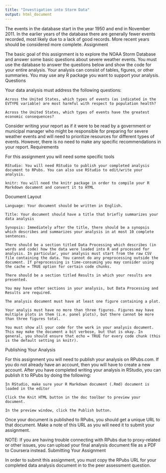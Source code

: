 ```yaml
---
title: "Investigation into Storm Data"
output: html_document
---
```

The events in the database start in the year 1950 and end in November 2011. In the earlier years of the database there are generally fewer events recorded, most likely due to a lack of good records. More recent years should be considered more complete.
Assignment

The basic goal of this assignment is to explore the NOAA Storm Database and answer some basic questions about severe weather events. You must use the database to answer the questions below and show the code for your entire analysis. Your analysis can consist of tables, figures, or other summaries. You may use any R package you want to support your analysis.
Questions

Your data analysis must address the following questions:

    Across the United States, which types of events (as indicated in the EVTYPE variable) are most harmful with respect to population health?

    Across the United States, which types of events have the greatest economic consequences?

Consider writing your report as if it were to be read by a government or municipal manager who might be responsible for preparing for severe weather events and will need to prioritize resources for different types of events. However, there is no need to make any specific recommendations in your report.
Requirements

For this assignment you will need some specific tools

    RStudio: You will need RStudio to publish your completed analysis document to RPubs. You can also use RStudio to edit/write your analysis.

    knitr: You will need the knitr package in order to compile your R Markdown document and convert it to HTML

Document Layout

    Language: Your document should be written in English.

    Title: Your document should have a title that briefly summarizes your data analysis

    Synopsis: Immediately after the title, there should be a synopsis which describes and summarizes your analysis in at most 10 complete sentences.

    There should be a section titled Data Processing which describes (in words and code) how the data were loaded into R and processed for analysis. In particular, your analysis must start from the raw CSV file containing the data. You cannot do any preprocessing outside the document. If preprocessing is time-consuming you may consider using the cache = TRUE option for certain code chunks.

    There should be a section titled Results in which your results are presented.

    You may have other sections in your analysis, but Data Processing and Results are required.

    The analysis document must have at least one figure containing a plot.

    Your analyis must have no more than three figures. Figures may have multiple plots in them (i.e. panel plots), but there cannot be more than three figures total.

    You must show all your code for the work in your analysis document. This may make the document a bit verbose, but that is okay. In general, you should ensure that echo = TRUE for every code chunk (this is the default setting in knitr).

Publishing Your Analysis

For this assignment you will need to publish your analysis on RPubs.com. If you do not already have an account, then you will have to create a new account. After you have completed writing your analysis in RStudio, you can publish it to RPubs by doing the following:

    In RStudio, make sure your R Markdown document (.Rmd) document is loaded in the editor

    Click the Knit HTML button in the doc toolbar to preview your document.

    In the preview window, click the Publish button.

Once your document is published to RPubs, you should get a unique URL to that document. Make a note of this URL as you will need it to submit your assignment.

NOTE: If you are having trouble connecting with RPubs due to proxy-related or other issues, you can upload your final analysis document file as a PDF to Coursera instead.
Submitting Your Assignment

In order to submit this assignment, you must copy the RPubs URL for your completed data analysis document in to the peer assessment question.